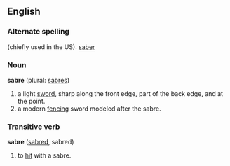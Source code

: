==English==
===Alternate spelling===
(chiefly used in the US): [[saber]]

===Noun===
'''sabre''' (plural: [[sabres]])

# a light [[sword]], sharp along the front edge, part of the back edge, and at the point.
# a modern [[fencing]] sword modeled after the sabre.

===Transitive verb===
'''sabre''' ([[sabred]], sabred)

# to [[hit]] with a sabre.